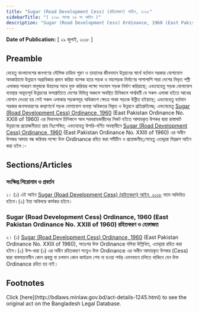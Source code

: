 ```yaml
---
title: "Sugar (Road Development Cess) (রহিতকরণ) আইন, ২০১৮"
sidebarTitle: "( ২০১৮ সনের ২৬ নং আইন )"
description: "Sugar (Road Development Cess) Ordinance, 1960 (East Pakistan Ordinance No. XXIII of 1960) রহিতকরণকল্পে প্রণীত আইন"
---
```


**Date of Publication:** [ ২৯ জুলাই, ২০১৮ ]

## Preamble

যেহেতু বাংলাদেশের জনগণের মৌলিক চাহিদা পূরণ ও তাহাদের জীবনমান উন্নয়নের স্বার্থে বর্তমান সরকার যোগাযোগ অবকাঠামো উন্নয়নে অগ্রাধিকার প্রদান করিয়া ব্যাপক হারে সড়ক ও মহাসড়ক নির্মাণের পাশাপাশি সারা দেশের নিভৃত পল্লী এলাকার সাধারণ মানুষকে উহাদের সাথে যুক্ত করিবার লক্ষ্যে সংযোগ সড়ক নির্মাণ করিয়াছে; এবংযেহেতু সড়ক যোগাযোগ ব্যবস্থার অভূতপূর্ব উন্নয়নের ফলশ্রুতিতে দেশের বিভিন্ন অঞ্চলে অবস্থিত চিনিকলে পার্শ্ববর্তী যে সকল এলাকা হইতে আখের যোগান দেওয়া হয় সেই সকল এলাকার সড়কসমূহ অধিকাংশ ক্ষেত্রে পাকা সড়কে উন্নীত হইয়াছে; এবংযেহেতু বর্তমান সরকার জনসাধারণের কল্যাণার্থে সড়ক যোগাযোগ ব্যবস্থা অধিকতর বিস্তৃত ও উন্নয়নে প্রতিশ্রুতিবদ্ধ; এবংযেহেতু [Sugar (Road Development Cess) Ordinance, 1960](/laws/volume-12/act-299 "Sugar (Road Development Cess) Ordinance, 1960 ") (East Pakistan Ordinance No. XXIII of 1960) এর বিধানবলে চিনিকলে আখ সরবরাহকারীদের নিকট হইতে আদায়কৃত উপকর দ্বারা রাস্তাঘাট উন্নয়নের প্রয়োজনীয়তা প্রায় নিঃশেষিত; এবংযেহেতু উপরি-বর্ণিত অবস্থাধীনে [Sugar (Road Development Cess) Ordinance, 1960](/laws/volume-12/act-299 "Sugar (Road Development Cess) Ordinance, 1960 ") (East Pakistan Ordinance No. XXIII of 1960) এর অধীন উপকর আদায় বন্ধ করিবার লক্ষ্যে উক্ত Ordinance রহিত করা সমীচীন ও প্রয়োজনীয়;সেহেতু এতদ্দ্বারা নিম্নরূপ আইন করা হইল :-

## Sections/Articles

### সংক্ষিপ্ত শিরোনাম ও প্রবর্তন

১। (১) এই আইন [Sugar (Road Development Cess) (রহিতকরণ) আইন, ২০১৮](/laws/volume-48/act-1245 "Sugar (Road Development Cess) (রহিতকরণ) আইন, ২০১৮") নামে অভিহিত হইবে।(২) ইহা অবিলম্বে কার্যকর হইবে।

### Sugar (Road Development Cess) Ordinance, 1960 (East Pakistan Ordinance No. XXIII of 1960) রহিতকরণ ও হেফাজত

২। (১) [Sugar (Road Development Cess) Ordinance, 1960](/laws/volume-12/act-299 "Sugar (Road Development Cess) Ordinance, 1960 ") (East Pakistan Ordinance No. XXIII of 1960), অতঃপর উক্ত Ordinance বলিয়া উল্লিখিত, এতদ্দ্বারা রহিত করা হইল।(২) উপ-ধারা (১) এর অধীন রহিতকরণ সত্ত্বেও উক্ত Ordinance এর অধীন আদায়কৃত উপকর (Cess) দ্বারা বাস্তবায়নাধীন কোন প্রকল্প বা চলমান কোন কার্যক্রম শেষ না হওয়া পর্যন্ত এমনভাবে চলিতে থাকিবে যেন উক্ত Ordinance রহিত হয় নাই।

## Footnotes

<Note>
  Click [here](http://bdlaws.minlaw.gov.bd/act-details-1245.html) to see the original act on the Bangladesh Legal Database.
</Note>
